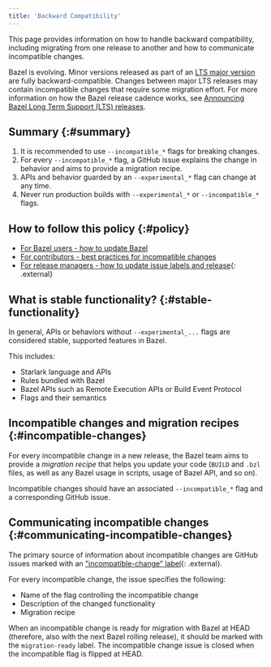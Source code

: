 ```yaml
---
title: 'Backward Compatibility'
---
```


This page provides information on how to handle backward compatibility,
including migrating from one release to another and how to communicate
incompatible changes.

Bazel is evolving. Minor versions released as part of an
[LTS major version](/versions/6.3.0/release/versioning#lts-releases) are fully backward-compatible.
Changes between major LTS releases may contain incompatible changes that require
some migration effort. For more information on how the Bazel release cadence
works, see
[Announcing Bazel Long Term Support (LTS) releases](https://blog.bazel.build/2020/11/10/long-term-support-release.html).

## Summary {:#summary}

1. It is recommended to use `--incompatible_*` flags for breaking changes.
1. For every `--incompatible_*` flag, a GitHub issue explains
   the change in behavior and aims to provide a migration recipe.
1. APIs and behavior guarded by an `--experimental_*` flag can change at any time.
1. Never run production builds with `--experimental_*`  or `--incompatible_*` flags.

## How to follow this policy {:#policy}

* [For Bazel users - how to update Bazel](/versions/6.3.0/versions/updating-bazel)
* [For contributors - best practices for incompatible changes](/versions/6.3.0/contribute/breaking-changes)
* [For release managers - how to update issue labels and release](https://github.com/bazelbuild/continuous-integration/tree/master/docs/release-playbook.%6D%64){: .external}

## What is stable functionality? {:#stable-functionality}

In general, APIs or behaviors without `--experimental_...` flags are considered
stable, supported features in Bazel.

This includes:

* Starlark language and APIs
* Rules bundled with Bazel
* Bazel APIs such as Remote Execution APIs or Build Event Protocol
* Flags and their semantics

## Incompatible changes and migration recipes {:#incompatible-changes}

For every incompatible change in a new release, the Bazel team aims to provide a
_migration recipe_ that helps you update your code
(`BUILD` and `.bzl` files, as well as any Bazel usage in scripts,
usage of Bazel API, and so on).

Incompatible changes should have an associated `--incompatible_*` flag and a
corresponding GitHub issue.

## Communicating incompatible changes {:#communicating-incompatible-changes}

The primary source of information about incompatible changes are GitHub issues
marked with an ["incompatible-change" label](https://github.com/bazelbuild/bazel/issues?q=label%3Aincompatible-change){: .external}.

For every incompatible change, the issue specifies the following:

* Name of the flag controlling the incompatible change
* Description of the changed functionality
* Migration recipe

When an incompatible change is ready for migration with Bazel at HEAD (therefore, also with the next Bazel rolling release), it should be marked with the `migration-ready` label. The incompatible change issue is closed when the incompatible flag is flipped at HEAD.
